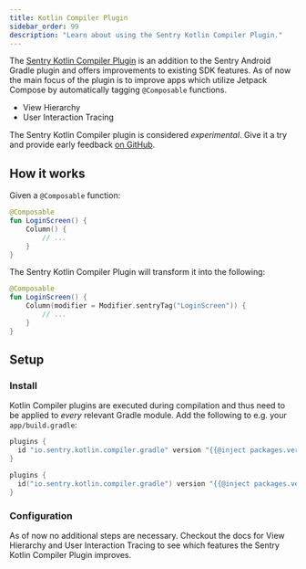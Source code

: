 ```yaml
---
title: Kotlin Compiler Plugin
sidebar_order: 99
description: "Learn about using the Sentry Kotlin Compiler Plugin."
---
```


The [Sentry Kotlin Compiler Plugin](https://github.com/getsentry/sentry-android-gradle-plugin) is an addition to the Sentry Android Gradle plugin and offers improvements to existing SDK features. As of now the main focus of the plugin is to improve apps which utilize Jetpack Compose by automatically tagging `@Composable` functions.
 * <PlatformLink to="/enriching-events/viewhierarchy">View Hierarchy</PlatformLink>
 * <PlatformLink to="/performance/instrumentation/automatic-instrumentation/#user-interaction-instrumentation">User Interaction Tracing</PlatformLink>

<Note>

The Sentry Kotlin Compiler plugin is considered _experimental_. Give it a try and provide early feedback [on GitHub](https://github.com/getsentry/sentry-android-gradle-plugin).

</Note>


## How it works

Given a `@Composable` function:
````kotlin
@Composable
fun LoginScreen() {
    Column() {
        // ...
    }
}
````

The Sentry Kotlin Compiler Plugin will transform it into the following:
````kotlin
@Composable
fun LoginScreen() {
    Column(modifier = Modifier.sentryTag("LoginScreen")) {
        // ...
    }
}
````

## Setup

### Install

Kotlin Compiler plugins are executed during compilation and thus need to be applied to _every_ relevant Gradle module. Add the following to e.g. your `app/build.gradle`:

```groovy {filename:app/build.gradle}
plugins {
  id "io.sentry.kotlin.compiler.gradle" version "{{@inject packages.version('sentry.kotlin.compiler-plugin', '3.0.0') }}"
}
```

```kotlin {filename:app/build.gradle.kts}
plugins {
  id("io.sentry.kotlin.compiler.gradle") version "{{@inject packages.version('sentry.kotlin.compiler-plugin', '3.0.0') }}"
}
```

### Configuration

As of now no additional steps are necessary. Checkout the docs for <PlatformLink to="/enriching-events/viewhierarchy">View Hierarchy</PlatformLink> and <PlatformLink to="/performance/instrumentation/automatic-instrumentation/#user-interaction-instrumentation">User Interaction Tracing</PlatformLink> to see which features the Sentry Kotlin Compiler Plugin improves.
